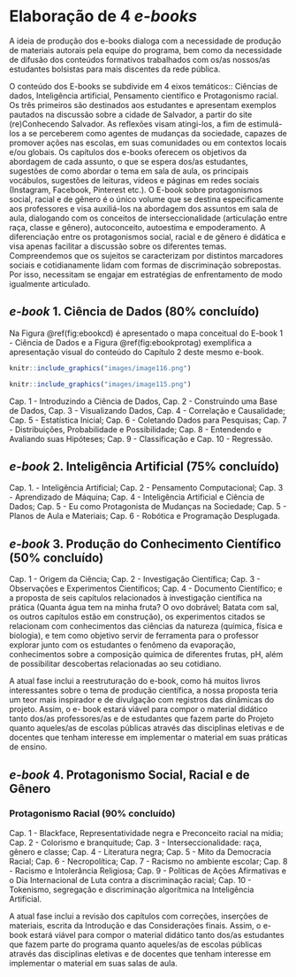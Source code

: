 # Elaboração de 4 *e-books*  {#ebooks}

A ideia de produção dos e-books dialoga com a necessidade de
produção de materiais autorais pela equipe do programa, bem como da necessidade
de difusão dos conteúdos formativos trabalhados com os/as nossos/as estudantes
bolsistas para mais discentes da rede pública.

O conteúdo dos E-books se subdivide em 4 eixos temáticos:: Ciências de dados, Inteligência artificial, Pensamento científico e Protagonismo racial. Os três primeiros são destinados aos estudantes e apresentam exemplos pautados na discussão sobre a cidade de Salvador, a partir do site (re)Conhecendo Salvador. As reflexões visam atingi-los, a fim de estimulá-los a se perceberem como agentes de mudanças da sociedade, capazes de promover ações nas escolas, em suas comunidades ou em contextos locais e/ou globais. Os capítulos dos e-books oferecem os objetivos da abordagem de cada assunto, o que se espera dos/as estudantes, sugestões de como abordar o tema em sala de aula, os principais vocábulos, sugestões de leituras, vídeos e páginas em redes sociais (Instagram, Facebook, Pinterest etc.).
O E-book sobre protagonismos social, racial e de gênero é o único volume que se destina especificamente aos professores e visa auxiliá-los na abordagem dos assuntos em sala de aula, dialogando com os conceitos de interseccionalidade (articulação entre raça, classe e gênero), autoconceito, autoestima e empoderamento. A diferenciação entre os protagonismos social, racial e de gênero é didática e visa apenas facilitar a discussão sobre os diferentes temas. Compreendemos que os sujeitos se caracterizam por distintos marcadores sociais e cotidianamente lidam com formas de discriminação sobrepostas. Por isso, necessitam se engajar em estratégias de enfrentamento de modo igualmente articulado.

## *e-book* 1. Ciência de Dados ($80\%$ concluído) {#ebookcd}

Na Figura \@ref(fig:ebookcd) é apresentado o mapa conceitual do E-book 1 - Ciência de Dados e a Figura \@ref(fig:ebookprotag) exemplifica a apresentação visual do conteúdo do Capítulo 2 deste mesmo e-book.

```r
knitr::include_graphics("images/image116.png")
```

```r
knitr::include_graphics("images/image115.png")
```


Cap. 1 - Introduzindo a Ciência de Dados, Cap. 2 - Construindo uma Base de Dados, Cap. 3 - Visualizando Dados, Cap. 4 - Correlação e Causalidade; Cap. 5 - Estatística Inicial; Cap. 6 - Coletando Dados para Pesquisas; Cap. 7 - Distribuições, Probabilidade e Possibilidade; Cap. 8 - Entendendo e Avaliando suas Hipóteses; Cap. 9 - Classificação e Cap. 10 - Regressão.


## *e-book* 2. Inteligência Artificial ($75\%$ concluído) {#ebookia}
Cap. 1. - Inteligência Artificial; Cap. 2 - Pensamento Computacional; Cap. 3 - Aprendizado de Máquina; Cap. 4 - Inteligência Artificial e Ciência de Dados; Cap. 5 - Eu como Protagonista de Mudanças na Sociedade; Cap. 5 - Planos de Aula e Materiais; Cap. 6 - Robótica e Programação Desplugada.

## *e-book* 3. Produção do Conhecimento Científico ($50\%$ concluído) {#ebookpcc}
Cap. 1 - Origem da Ciência; Cap. 2 - Investigação Científica; Cap. 3 - Observações e Experimentos Científicos; Cap. 4 - Documento Científico; e a proposta de seis capítulos relacionados à investigação científica na prática (Quanta água tem na minha fruta? O ovo dobrável; Batata com sal, os outros capítulos estão em construção), os experimentos citados se relacionam com conhecimentos das ciências da natureza (química, física e biologia), e tem como objetivo servir de ferramenta para o professor explorar junto com os estudantes o fenômeno da evaporação, conhecimentos sobre a composição química de diferentes frutas, pH, além de possibilitar descobertas relacionadas ao seu cotidiano.

A atual fase inclui a reestruturação do e-book, como há muitos livros interessantes sobre o tema de produção científica, a nossa proposta teria um teor mais inspirador e de divulgação com registros das dinâmicas do projeto. Assim, o e- book estará viável para compor o material didático tanto dos/as professores/as e de estudantes que fazem parte do Projeto quanto aqueles/as de escolas públicas através das disciplinas eletivas e de docentes que tenham interesse em implementar o material em suas práticas de ensino.

## *e-book* 4. Protagonismo Social, Racial e de Gênero {#ebookpsrg}

### Protagonismo Racial ($90\%$ concluído)
Cap. 1 - Blackface, Representatividade negra e Preconceito racial na mídia; Cap. 2 - Colorismo e branquitude; Cap. 3 - Interseccionalidade: raça, gênero e classe; Cap. 4 - Literatura negra; Cap. 5 - Mito da Democracia Racial; Cap. 6 - Necropolítica; Cap. 7 - Racismo no ambiente escolar; Cap. 8 - Racismo e Intolerância Religiosa; Cap. 9 - Políticas de Ações Afirmativas e o Dia Internacional de Luta contra a discriminação racial; Cap. 10 - Tokenismo, segregação e discriminação algorítmica na Inteligência Artificial.

A atual fase inclui a revisão dos capítulos com correções,
inserções de materiais, escrita da Introdução e das Considerações finais. Assim, o e-
book estará viável para compor o material didático tanto dos/as estudantes que fazem
parte do programa quanto aqueles/as de escolas públicas através das disciplinas
eletivas e de docentes que tenham interesse em implementar o material em suas salas
de aula.





